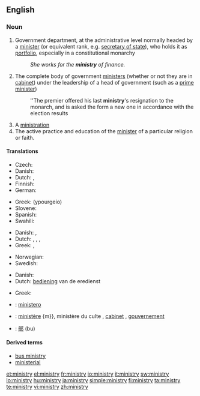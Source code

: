 ==English==

===Noun===
{{wikipedia}}
{{en-noun|ministr|ies}}

# Government department, at the administrative level normally headed by a [[minister]] (or equivalent rank, e.g. [[secretary of state]]), who holds it as [[portfolio]], especially in a constitutional monarchy
#: ''She works for the '''ministry''' of finance.''
# The complete body of government [[minister]]s (whether or not they are in [[cabinet]]) under the leadership of a head of government (such as a [[prime minister]])
#: ''The premier offered his last '''ministry''''s resignation to the monarch, and is asked the form a new one in accordance with the election results
# A [[ministration]]
# The active practice and education of the [[minister]] of a particular religion or faith.

====Translations====
{{trans-top|government department}}
* Czech: {{t+|cs|ministerstvo|n}}
* Danish: {{t-|da|ministerium|n}}
* Dutch: {{t+|nl|ministerie|n}}, {{t-|nl|departement|n}}
* Finnish: {{t+|fi|ministeriö}}
* German: {{t+|de|Ministerium|n}}
{{trans-mid}}
* Greek: {{t+|el|υπουργείο|n}} (ypourgeío)
* Slovene: {{t-|sl|ministrstvo|n}}
* Spanish: {{t-|es|ministerio|m}}
* Swahili: {{t+|sw|wizara|xs=Swahili}}
{{trans-bottom}}

{{trans-top|complete body of government ministers}}
* Danish: {{t-|da|regering|c}}, {{t-|da|kabinet|n}}
* Dutch: {{t+|nl|ministerie|n}}, {{t-|nl|kabinet|n}}, {{t+|nl|regering}}, {{t+|nl|gouvernement|n}}
* Greek: {{t+|el|υπουργικό συμβούλιο}},  {{t+|el|κυβέρνηση}}
{{trans-mid}}
* Norwegian: {{t-|no|Kabinett}}
* Swedish: {{t|sv|Ministär}}
{{trans-bottom}}

{{trans-see|ministration}}
{{trans-top|practice and education of the minister of a particular religion}}
* Danish: {{t-|da|præsteembede|n}}
* Dutch: [[bediening]] van de eredienst
{{trans-mid}}
* Greek: {{t|el|ιερατείο|n|tr=ieratío}}
{{trans-bottom}}

{{checktrans-top}}
* {{ttbc|Italian}}: [[ministero]] {{m}}
* {{ttbc|French}}: [[ministère]] {m}}, ministère du culte {{m}}, [[cabinet]] {{m}}, [[gouvernement]] {{m}}
* {{ttbc|Japanese}}: [[部]] (bu)
{{trans-bottom}}

====Derived terms====
* [[bus ministry]]
* [[ministerial]]

[[et:ministry]]
[[el:ministry]]
[[fr:ministry]]
[[io:ministry]]
[[it:ministry]]
[[sw:ministry]]
[[lo:ministry]]
[[hu:ministry]]
[[ja:ministry]]
[[simple:ministry]]
[[fi:ministry]]
[[ta:ministry]]
[[te:ministry]]
[[vi:ministry]]
[[zh:ministry]]